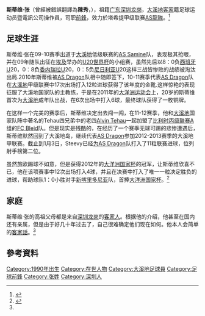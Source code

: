 {{Infobox football biography
| name          = 斯蒂维·张<br>Steevy Chong Hue
| image          = [[File:Steevy_Chong_Hue.jpg|250px]]
| fullname       = Steevy Chong Hue
| birth_date    = {{birth date and age|1990|01|26|df=no}}
| birth_place = [[大溪地|大溪地]]
| height         = {{convert|1.79|m|abbr=on}}
| position       = [[足球位置|前鋒]]
| currentclub    = [[AS龍隊|AS龍隊]]
| clubnumber     = 13
| youthyears1    =                 |youthclubs1 = 
| years1         = 2009–2010       |clubs1 = [[AS_Samine|AS Samine]]                      |caps1 =  |goals1 = 
| years2         = 2010–2011       |clubs2 = [[AS龍隊|AS龍隊]] |caps2 = 17 |goals2 = 12
| years3         = 2011–2012       |clubs3 = [[FC_Bleid|FC Bleid]]                    |caps3 = 0 |goals3 = 0
| years4         = 2012–           |clubs4 = [[AS龍隊|AS龍隊]] |caps4 = 5  |goals4 = 1
| pcupdate       = 10 June 2012
| nationalyears1 = 2009
| nationalteam1  = [[大溪地U20|大溪地U20]]
| nationalcaps1  = 3
| nationalgoals1 = 0
| nationalyears2 = 2010–
| nationalteam2  = [[大溪地足球代表隊|大溪地]]
| nationalcaps2  = 23
| nationalgoals2 = 10
| ntupdate       = 19:04, 17 June 2013 (UTC)
}}

'''斯蒂维·张'''（曾經被錯誤翻譯為'''陳秀'''，{{bd|1990年|1月26日|||}}），祖籍[[广东|广东]][[深圳|深圳]][[龙岗|龙岗]]，[[大溪地|大溪地]][[客家人|客家]]籍足球运动员暨電訊公司操作員，司职[[足球位置|前鋒]]，效力於塔希提甲级联赛[[AS龍隊|AS龍隊]]。<ref name="oriental17june">{{cite web|url=http://football.on.cc/cnt/news/newc/20130617/fbnewc0102x0.html|title=官恩娜想跳草裙舞慶祝|date=2013年6月17日|publisher=東方日報|accessdate=2013年6月19日|archive-date=2016年3月3日|archive-url=https://web.archive.org/web/20160303150659/http://football.on.cc/cnt/news/newc/20130617/fbnewc0102x0.html|dead-url=no}}</ref>

==足球生涯==
斯蒂维·张在09-10赛季出道于[[大溪地|大溪地]]低级联赛的[[AS_Samine|AS Samine]]队，表现极其抢眼，并在09年随队出征在[[埃及|埃及]]举办的[[U20世界杯|U20世界杯]]的小组赛，虽然先后以8：0负[[西班牙|西班牙]]U20，0：8负[[委内瑞拉|委内瑞拉]]U20，0：5负[[尼日利亚|尼日利亚]]U20这样三战皆惨败的战绩被淘汰出局.2010年斯蒂维被[[AS_Dragon|AS Dragon]]队相中随即签下，10-11赛季代表[[AS_Dragon|AS Dragon]]队在[[大溪地|大溪地]]甲级联赛中17次出场打入12粒进球获得了该年度的金靴.这样惊艳的表现征服了大溪地国家队的主教练，于是在2011年的[[大洋洲运动会|大洋洲运动会]]上，20岁的斯蒂维首次为[[大溪地|大溪地]]成年队出战，在6次出场中打入6球，最终球队获得了一枚铜牌。

在这样一个完美的赛季后，斯蒂维决定出去闯一闯，在11-12赛季，他和[[大溪地|大溪地]]国家队阵中著名的Tehau四兄弟中的老四[[Alvin_Tehau|Alvin Tehau]]一起加盟了[[比利时丙级联赛|比利时丙级联赛]]A组的[[FC_Bleid|FC Bleid]]队。但是现实是残酷的，在经历了一个赛季无球可踢的悲惨遭遇后，斯蒂维默然回到了大溪地岛，继续代表[[AS_Dragon|AS Dragon]]参加2012-2013赛季的大溪地甲联赛。截止到1月3日，Steevy已经[[为AS_Dragon|为AS Dragon]]队打入了11粒联赛进球，位列射手榜第二位。

虽然旅欧踢球不如意，但是获得2012年的[[大洋洲国家杯|大洋洲国家杯]]的冠军，让斯蒂维欣喜不已，他在该项赛事中12次出场打入4球，并且在决赛中打入了唯一一粒决定胜负的进球，帮助球队1：0小胜对手[[新喀里多尼亚|新喀里多尼亚]]队，首捧[[大洋洲国家杯|大洋洲国家杯]]。<ref name="oriental18june">{{cite web|url=http://bbs.hupu.com/5793425.html|title=华立塔希提|date=2013年6月18日|publisher=足球周刊|access-date=2013年6月19日|archive-url=https://web.archive.org/web/20130622040010/http://bbs.hupu.com/5793425.html|archive-date=2013年6月22日|dead-url=yes}}</ref>

==家庭==
斯蒂维·张的高祖父母都是来自[[深圳|深圳]][[龙岗|龙岗]]的[[客家人|客家人]]。根据他的介绍，他甚至在国内还有亲属，但是由于好几十年过去了，自己很难确定他们现在如何。他本人会简单的[[客家話|客家話]]。<ref name="oriental17june" />

==參考資料==
{{reflist}}

[[Category:1990年出生|Category:1990年出生]]
[[Category:在世人物|Category:在世人物]]
[[Category:大溪地足球員|Category:大溪地足球員]]
[[Category:足球前鋒|Category:足球前鋒]]
[[Category:张姓|Category:张姓]]
[[Category:深圳人|Category:深圳人]]